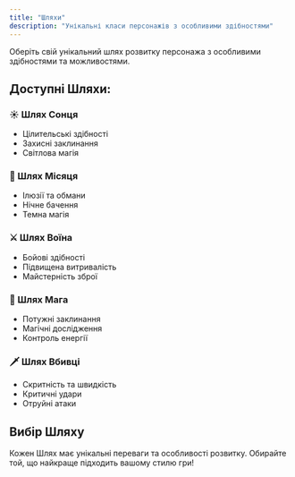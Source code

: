 ```yaml
---
title: "Шляхи"
description: "Унікальні класи персонажів з особливими здібностями"
---
```


Оберіть свій унікальний шлях розвитку персонажа з особливими здібностями та можливостями.

## Доступні Шляхи:

### ☀️ Шлях Сонця
- Цілительські здібності
- Захисні заклинання
- Світлова магія

### 🌙 Шлях Місяця
- Ілюзії та обмани
- Нічне бачення
- Темна магія

### ⚔️ Шлях Воїна
- Бойові здібності
- Підвищена витривалість
- Майстерність зброї

### 🧙 Шлях Мага
- Потужні заклинання
- Магічні дослідження
- Контроль енергії

### 🗡️ Шлях Вбивці
- Скритність та швидкість
- Критичні удари
- Отруйні атаки

## Вибір Шляху

Кожен Шлях має унікальні переваги та особливості розвитку. Обирайте той, що найкраще підходить вашому стилю гри!
